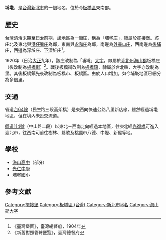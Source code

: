 {{noteTA
|1 = zh-cn:庄; zh-hk:庄; zh-tw:庄;
}}
{{Infobox Hokkien name
| title      = 埔墘
| hanji      = 埔墘
| poj        = Po͘-kîⁿ
| hanlo      = 
| tl         = Poo-kînn
| bp         = 
| hokkienipa = 
| lm  = 平原邊
| image      = 
| image_size = 
| caption    = 
}}
'''埔墘'''，是[[台灣|台灣]][[新北市|新北市]]的一個地名，位於今[[板橋區_(台灣)|板橋區]]東南部。

==歷史==
台灣清治末期至日治前期，該地區為一街庄，稱為「埔墘庄」，隸屬於[[擺接堡|擺接堡]]。該庄北及東北與[[港仔嘴庄|港仔嘴庄]]為鄰，東南與[[永和_(大字)|永和庄]]為鄰，南邊為[[外員山_(新北市大字)|外員山庄]]，西南邊為[[後埔_(新北市)|後埔庄]]，西邊為[[深坵庄|深坵庄]]、[[下深坵庄|下深坵庄]]<ref>《臺灣堡圖》，臺灣總督府，1904年</ref>。

1920年（日治[[大正|大正]]九年），該庄改制為「埔墘」[[大字|大字]]，隸屬於[[臺北州|臺北州]][[海山郡|海山郡]]板橋庄（後改制為[[板橋街|板橋街]]）<ref>《新舊對照管轄便覽》，臺灣總督府</ref>。戰後板橋街改制為[[板橋區_(台灣)|板橋鎮]]，隸屬於台北縣，大字亦改制為里。其後板橋鎮先後改制為板橋市、板橋區。由於人口增加，如今埔墘地區已細分為多個里。

==交通==
省道[[台64線|台64線]]（民生路三段高架橋）是東西向快速公路八里新店線，雖然經過埔墘地區，但在境內未設交流道。

[[縣道114號|縣道114號]]（中山路二段）以東北－西南走向經過本地區，往東北經[[光復橋|光復橋]]可進入臺北市，往西南可前往樹林、鶯歌及桃園市八德、中壢、新屋等地。

==學校==
*[[海山高中|海山高中]]（部分）
*[[新北市私立光仁高級中學|光仁中學]]
*[[新北市板橋區埔墘國民小學|埔墘國小]]

==參考文獻==
{{reflist}}

{{海山郡}}

[[Category:擺接堡|Category:擺接堡]]
[[Category:板橋區_(台灣)|Category:板橋區 (台灣)]]
[[Category:新北市地名|Category:新北市地名]]
[[Category:海山郡大字|Category:海山郡大字]]